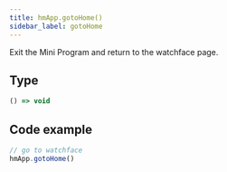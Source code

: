 ```yaml
---
title: hmApp.gotoHome()
sidebar_label: gotoHome
---
```


Exit the Mini Program and return to the watchface page.

## Type

```ts
() => void
```

## Code example

```js
// go to watchface
hmApp.gotoHome()
```
